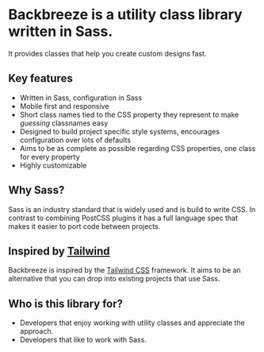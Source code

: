 
<SEO title="Home" />

# Backbreeze is a utility class library written in Sass.

It provides classes that help you create custom designs fast.

## Key features

- Written in Sass, configuration in Sass
- Mobile first and responsive
- Short class names tied to the CSS property they represent to make _guessing_ classnames easy
- Designed to build project specific style systems, encourages configuration over lots of defaults
- Aims to be as complete as possible regarding CSS properties, one class for every property
- Highly customizable

## Why Sass?

Sass is an industry standard that is widely used and is build to write CSS. In contrast to combining PostCSS plugins it has a full language spec that makes it easier to port code between projects.

## Inspired by [Tailwind](https://tailwindcss.com/)

Backbreeze is inspired by the [Tailwind CSS](https://tailwindcss.com/) framework. It aims to be an alternative that you can drop into existing projects that use Sass.

## Who is this library for?

- Developers that enjoy working with utility classes and appreciate the approach.
- Developers that like to work with Sass.

<!-- ## What is not covered -->

<!-- ## Philosophy

- Provide classes for all common CSS properties needed to create custom designs
- Make responsive websites possible

## Bring your own values

Backbreeze encourages you to customize CSS property values to fit your project needs rather than providing a lot of defaults. -->

